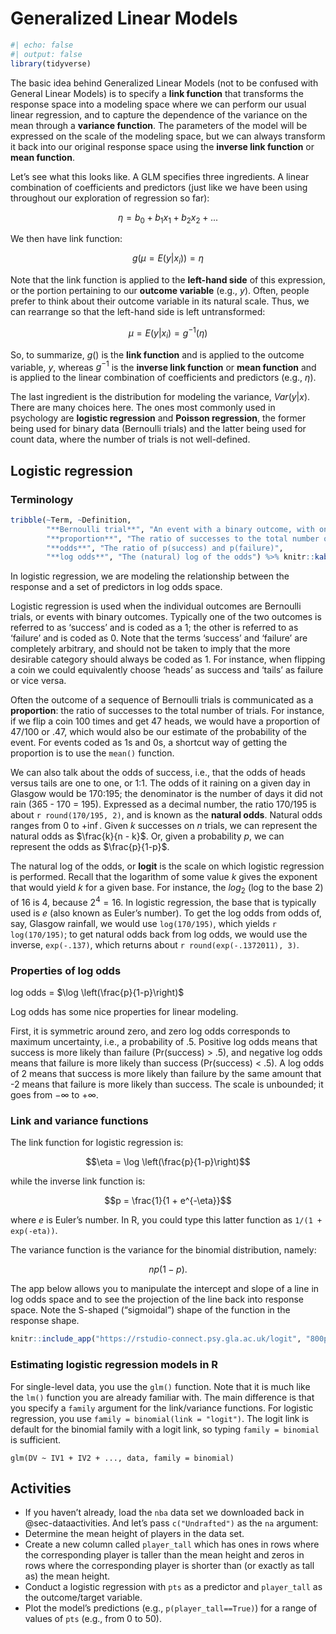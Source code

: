 # Generalized Linear Models


```r
#| echo: false
#| output: false
library(tidyverse)
```

The basic idea behind Generalized Linear Models (not to be confused with General Linear Models) is to specify a **link function** that transforms the response space into a modeling space where we can perform our usual linear regression, and to capture the dependence of the variance on the mean through a **variance function**.  The parameters of the model will be expressed on the scale of the modeling space, but we can always transform it back into our original response space using the **inverse link function** or **mean function**.

Let's see what this looks like.  A GLM specifies three ingredients.  A linear combination of coefficients and predictors (just like we have been using throughout our exploration of regression so far):

$$
\eta = b_0 + b_1x_1 + b_2x_2 + ...
$$

We then have link function:

$$
g(\mu = E(y|x_i)) = \eta
$$

Note that the link function is applied to the **left-hand side** of this expression, or the portion pertaining to our **outcome variable** (e.g., $y$).  Often, people prefer to think about their outcome variable in its natural scale.  Thus, we can rearrange so that the left-hand side is left untransformed:

$$
\mu = E(y|x_i) = g^{-1}(\eta)
$$

So, to summarize, $g()$ is the **link function** and is applied to the outcome variable, $y$, whereas $g^{-1}$ is the **inverse link function** or **mean function** and is applied to the linear combination of coefficients and predictors (e.g., $\eta$).

The last ingredient is the distribution for modeling the variance, $Var(y|x)$.  There are many choices here.  The ones most commonly used in psychology are **logistic regression** and **Poisson regression**, the former being used for binary data (Bernoulli trials) and the latter being used for count data, where the number of trials is not well-defined.

## Logistic regression

### Terminology

```r
tribble(~Term, ~Definition,
        "**Bernoulli trial**", "An event with a binary outcome, with one outcome considered 'success'",
        "**proportion**", "The ratio of successes to the total number of Bernoulli trials",
        "**odds**", "The ratio of p(success) and p(failure)",
        "**log odds**", "The (natural) log of the odds") %>% knitr::kable()
```

In logistic regression, we are modeling the relationship between the response and a set of predictors in log odds space.

Logistic regression is used when the individual outcomes are Bernoulli trials, or events with binary outcomes. Typically one of the two outcomes is referred to as 'success' and is coded as a 1; the other is referred to as 'failure' and is coded as 0. Note that the terms 'success' and 'failure' are completely arbitrary, and should not be taken to imply that the more desirable category should always be coded as 1.  For instance, when flipping a coin we could equivalently choose 'heads' as success and 'tails' as failure or vice versa.

Often the outcome of a sequence of Bernoulli trials is communicated as a **proportion**: the ratio of successes to the total number of trials. For instance, if we flip a coin 100 times and get 47 heads, we would have a proportion of 47/100 or .47, which would also be our estimate of the probability of the event. For events coded as 1s and 0s, a shortcut way of getting the proportion is to use the `mean()` function.

We can also talk about the odds of success, i.e., that the odds of heads versus tails are one to one, or 1:1. The odds of it raining on a given day in Glasgow would be 170:195; the denominator is the number of days it did not rain (365 - 170 = 195).  Expressed as a decimal number, the ratio 170/195 is about `r round(170/195, 2)`, and is known as the **natural odds**. Natural odds ranges from 0 to $+\inf$.  Given $k$ successes on $n$ trials, we can represent the natural odds as $\frac{k}{n - k}$.  Or, given a probability $p$, we can represent the odds as $\frac{p}{1-p}$.

The natural log of the odds, or **logit** is the scale on which logistic regression is performed. Recall that the logarithm of some value $k$ gives the exponent that would yield $k$ for a given base. For instance, the $log_2$ (log to the base 2) of 16 is 4, because $2^4 = 16$. In logistic regression, the base that is typically used is $e$ (also known as Euler's number).  To get the log odds from odds of, say, Glasgow rainfall, we would use `log(170/195)`, which yields `r log(170/195)`; to get natural odds back from log odds, we would use the inverse, `exp(-.137)`, which returns about `r round(exp(-.1372011), 3)`.

### Properties of log odds

log odds = $\log \left(\frac{p}{1-p}\right)$

Log odds has some nice properties for linear modeling.

First, it is symmetric around zero, and zero log odds corresponds to maximum uncertainty, i.e., a probability of .5. Positive log odds means that success is more likely than failure (Pr(success) > .5), and negative log odds means that failure is more likely than success (Pr(success) < .5). A log odds of 2 means that success is more likely than failure by the same amount that -2 means that failure is more likely than success. The scale is unbounded; it goes from $-\infty$ to $+\infty$. 

### Link and variance functions

The link function for logistic regression is:

$$\eta = \log \left(\frac{p}{1-p}\right)$$

while the inverse link function is:

$$p = \frac{1}{1 + e^{-\eta}}$$

where $e$ is Euler's number. In R, you could type this latter function as `1/(1 + exp(-eta))`.

The variance function is the variance for the binomial distribution, namely:

$$np(1 - p).$$

The app below allows you to manipulate the intercept and slope of a line in log odds space and to see the projection of the line back into response space. Note the S-shaped ("sigmoidal") shape of the function in the response shape.

```r
knitr::include_app("https://rstudio-connect.psy.gla.ac.uk/logit", "800px")
```

### Estimating logistic regression models in R

For single-level data, you use the `glm()` function. Note that it is much like the `lm()` function you are already familiar with. The main difference is that you specify a `family` argument for the link/variance functions. For logistic regression, you use `family = binomial(link = "logit")`. The logit link is default for the binomial family with a logit link, so typing `family = binomial` is sufficient.

`glm(DV ~ IV1 + IV2 + ..., data, family = binomial)`



## Activities

- If you haven't already, load the `nba` data set we downloaded back in @sec-dataactivities. And let's pass `c("Undrafted")` as the `na` argument:
- Determine the mean height of players in the data set.
- Create a new column called `player_tall` which has ones in rows where the corresponding player is taller than the mean height and zeros in rows where the corresponding player is shorter than (or exactly as tall as) the mean height.
- Conduct a logistic regression with `pts` as a predictor and `player_tall` as the outcome/target variable.
- Plot the model's predictions (e.g., `p(player_tall==True)`) for a range of values of `pts` (e.g., from 0 to 50).